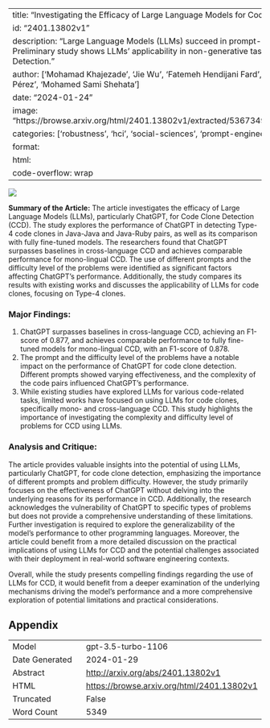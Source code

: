 
---
title: "Investigating the Efficacy of Large Language Models for Code Clone Detection"
id: "2401.13802v1"
description: "Large Language Models (LLMs) succeed in prompt-based code tasks. Preliminary study shows LLMs' applicability in non-generative tasks like Code Clone Detection."
author: ['Mohamad Khajezade', 'Jie Wu', 'Fatemeh Hendijani Fard', 'Gema Rodríguez-Pérez', 'Mohamed Sami Shehata']
date: "2024-01-24"
image: "https://browse.arxiv.org/html/2401.13802v1/extracted/5367349/Figs/motivation3.png"
categories: ['robustness', 'hci', 'social-sciences', 'prompt-engineering', 'programming']
format:
  html:
    code-overflow: wrap
---

![](https://browse.arxiv.org/html/2401.13802v1/extracted/5367349/Figs/motivation3.png)

**Summary of the Article:**
The article investigates the efficacy of Large Language Models (LLMs), particularly ChatGPT, for Code Clone Detection (CCD). The study explores the performance of ChatGPT in detecting Type-4 code clones in Java-Java and Java-Ruby pairs, as well as its comparison with fully fine-tuned models. The researchers found that ChatGPT surpasses baselines in cross-language CCD and achieves comparable performance for mono-lingual CCD. The use of different prompts and the difficulty level of the problems were identified as significant factors affecting ChatGPT's performance. Additionally, the study compares its results with existing works and discusses the applicability of LLMs for code clones, focusing on Type-4 clones.

### Major Findings:
1. ChatGPT surpasses baselines in cross-language CCD, achieving an F1-score of 0.877, and achieves comparable performance to fully fine-tuned models for mono-lingual CCD, with an F1-score of 0.878.
2. The prompt and the difficulty level of the problems have a notable impact on the performance of ChatGPT for code clone detection. Different prompts showed varying effectiveness, and the complexity of the code pairs influenced ChatGPT's performance.
3. While existing studies have explored LLMs for various code-related tasks, limited works have focused on using LLMs for code clones, specifically mono- and cross-language CCD. This study highlights the importance of investigating the complexity and difficulty level of problems for CCD using LLMs.

### Analysis and Critique:
The article provides valuable insights into the potential of using LLMs, particularly ChatGPT, for code clone detection, emphasizing the importance of different prompts and problem difficulty. However, the study primarily focuses on the effectiveness of ChatGPT without delving into the underlying reasons for its performance in CCD. Additionally, the research acknowledges the vulnerability of ChatGPT to specific types of problems but does not provide a comprehensive understanding of these limitations. Further investigation is required to explore the generalizability of the model's performance to other programming languages. Moreover, the article could benefit from a more detailed discussion on the practical implications of using LLMs for CCD and the potential challenges associated with their deployment in real-world software engineering contexts.

Overall, while the study presents compelling findings regarding the use of LLMs for CCD, it would benefit from a deeper examination of the underlying mechanisms driving the model's performance and a more comprehensive exploration of potential limitations and practical considerations.

## Appendix

|          |          |
|----------|----------|
| Model     | gpt-3.5-turbo-1106       |
| Date Generated     | 2024-01-29       |
| Abstract | [http://arxiv.org/abs/2401.13802v1](http://arxiv.org/abs/2401.13802v1)        |
| HTML     | [https://browse.arxiv.org/html/2401.13802v1](https://browse.arxiv.org/html/2401.13802v1)       |
| Truncated       | False       |
| Word Count       | 5349       |